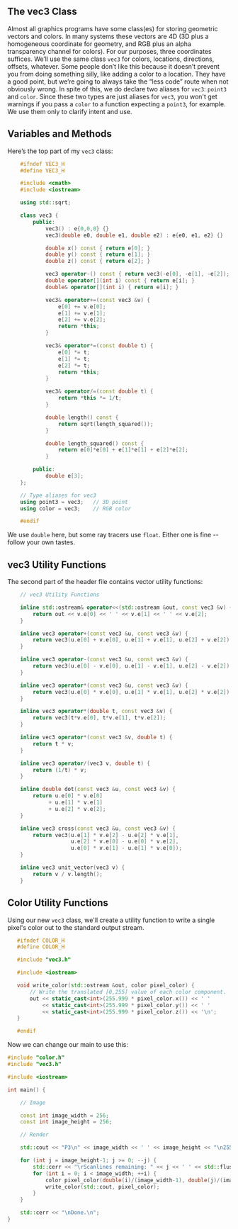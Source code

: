 ## The vec3 Class

Almost all graphics programs have some class(es) for storing geometric vectors and colors. In many
systems these vectors are 4D (3D plus a homogeneous coordinate for geometry, and RGB plus an alpha
transparency channel for colors). For our purposes, three coordinates suffices. We’ll use the same
class `vec3` for colors, locations, directions, offsets, whatever. Some people don’t like this
because it doesn’t prevent you from doing something silly, like adding a color to a location. They
have a good point, but we’re going to always take the “less code” route when not obviously wrong.
In spite of this, we do declare two aliases for `vec3`: `point3` and `color`. Since these two types
are just aliases for `vec3`, you won't get warnings if you pass a `color` to a function expecting a
`point3`, for example. We use them only to clarify intent and use.

## Variables and Methods

Here’s the top part of my `vec3` class:

```cpp filename="vec3.h (vec3 class)"
    #ifndef VEC3_H
    #define VEC3_H

    #include <cmath>
    #include <iostream>

    using std::sqrt;

    class vec3 {
        public:
            vec3() : e{0,0,0} {}
            vec3(double e0, double e1, double e2) : e{e0, e1, e2} {}

            double x() const { return e[0]; }
            double y() const { return e[1]; }
            double z() const { return e[2]; }

            vec3 operator-() const { return vec3(-e[0], -e[1], -e[2]); }
            double operator[](int i) const { return e[i]; }
            double& operator[](int i) { return e[i]; }

            vec3& operator+=(const vec3 &v) {
                e[0] += v.e[0];
                e[1] += v.e[1];
                e[2] += v.e[2];
                return *this;
            }

            vec3& operator*=(const double t) {
                e[0] *= t;
                e[1] *= t;
                e[2] *= t;
                return *this;
            }

            vec3& operator/=(const double t) {
                return *this *= 1/t;
            }

            double length() const {
                return sqrt(length_squared());
            }

            double length_squared() const {
                return e[0]*e[0] + e[1]*e[1] + e[2]*e[2];
            }

        public:
            double e[3];
    };

    // Type aliases for vec3
    using point3 = vec3;   // 3D point
    using color = vec3;    // RGB color

    #endif
```

We use `double` here, but some ray tracers use `float`. Either one is fine -- follow your own
tastes.

## vec3 Utility Functions

The second part of the header file contains vector utility functions:

```cpp filename="vec3.h (vec3 utility functions)"
    // vec3 Utility Functions

    inline std::ostream& operator<<(std::ostream &out, const vec3 &v) {
        return out << v.e[0] << ' ' << v.e[1] << ' ' << v.e[2];
    }

    inline vec3 operator+(const vec3 &u, const vec3 &v) {
        return vec3(u.e[0] + v.e[0], u.e[1] + v.e[1], u.e[2] + v.e[2]);
    }

    inline vec3 operator-(const vec3 &u, const vec3 &v) {
        return vec3(u.e[0] - v.e[0], u.e[1] - v.e[1], u.e[2] - v.e[2]);
    }

    inline vec3 operator*(const vec3 &u, const vec3 &v) {
        return vec3(u.e[0] * v.e[0], u.e[1] * v.e[1], u.e[2] * v.e[2]);
    }

    inline vec3 operator*(double t, const vec3 &v) {
        return vec3(t*v.e[0], t*v.e[1], t*v.e[2]);
    }

    inline vec3 operator*(const vec3 &v, double t) {
        return t * v;
    }

    inline vec3 operator/(vec3 v, double t) {
        return (1/t) * v;
    }

    inline double dot(const vec3 &u, const vec3 &v) {
        return u.e[0] * v.e[0]
             + u.e[1] * v.e[1]
             + u.e[2] * v.e[2];
    }

    inline vec3 cross(const vec3 &u, const vec3 &v) {
        return vec3(u.e[1] * v.e[2] - u.e[2] * v.e[1],
                    u.e[2] * v.e[0] - u.e[0] * v.e[2],
                    u.e[0] * v.e[1] - u.e[1] * v.e[0]);
    }

    inline vec3 unit_vector(vec3 v) {
        return v / v.length();
    }
```

## Color Utility Functions

Using our new `vec3` class, we'll create a utility function to write a single pixel's color out to
the standard output stream.

```cpp filename="color.h (color utility functions)"
   #ifndef COLOR_H
   #define COLOR_H

   #include "vec3.h"

   #include <iostream>

   void write_color(std::ostream &out, color pixel_color) {
       // Write the translated [0,255] value of each color component.
       out << static_cast<int>(255.999 * pixel_color.x()) << ' '
           << static_cast<int>(255.999 * pixel_color.y()) << ' '
           << static_cast<int>(255.999 * pixel_color.z()) << '\n';
   }

   #endif
```

Now we can change our main to use this:

```cpp filename="main.cc (Final code for the first PPM image)"
#include "color.h"
#include "vec3.h"

#include <iostream>

int main() {

    // Image

    const int image_width = 256;
    const int image_height = 256;

    // Render

    std::cout << "P3\n" << image_width << ' ' << image_height << "\n255\n";

    for (int j = image_height-1; j >= 0; --j) {
        std::cerr << "\rScanlines remaining: " << j << ' ' << std::flush;
        for (int i = 0; i < image_width; ++i) {
            color pixel_color(double(i)/(image_width-1), double(j)/(image_height-1), 0.25);
            write_color(std::cout, pixel_color);
        }
    }

    std::cerr << "\nDone.\n";
}
```
